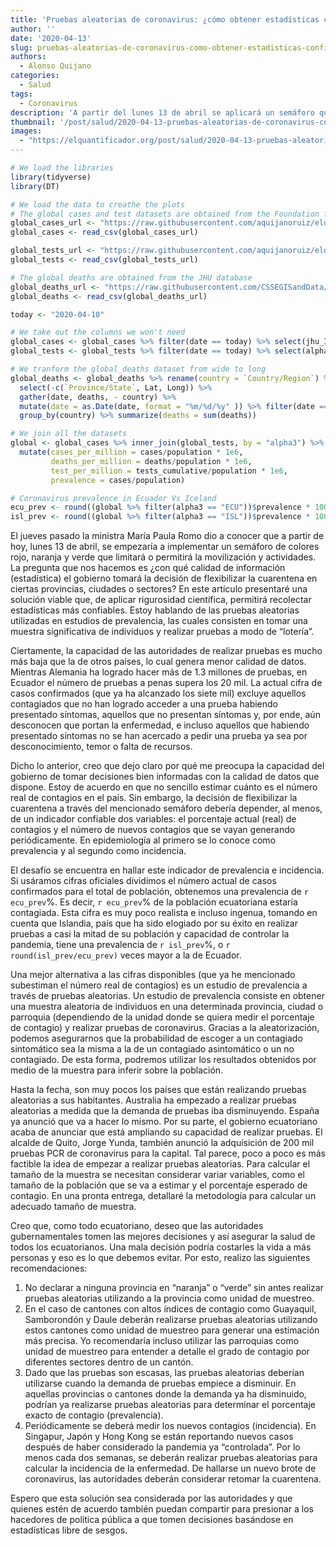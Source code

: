 ```yaml
---
title: 'Pruebas aleatorias de coronavirus: ¿cómo obtener estadísticas confiables para la toma decisiones?'
author: ''
date: '2020-04-13'
slug: pruebas-aleatorias-de-coronavirus-como-obtener-estadisticas-confiables-para-la-toma-decisiones-4
authors:
  - Alonso Quijano
categories:
  - Salud
tags:
  - Coronavirus
description: 'A partir del lunes 13 de abril se aplicará un semáforo que categorizará a las provincias de acuerdo al grado de contagio y de acuerdo a esto flexibilizar la cuarentena. Nos preguntamos, ¿con qué calidad de datos dispone el gobierno para tomar decisiones bien informadas? En este artículo discutimos el uso de pruebas aleatorias, un método que permite estimar el número real de contagios por provincia, cantón o parroquia.'
thumbnail: '/post/salud/2020-04-13-pruebas-aleatorias-de-coronavirus-como-obtener-estadisticas-confiables-para-la-toma-decisiones-4.jpeg'
images: 
  - "https://elquantificador.org/post/salud/2020-04-13-pruebas-aleatorias-de-coronavirus-como-obtener-estadisticas-confiables-para-la-toma-decisiones-4.jpeg"
---
```


```r
# We load the libraries
library(tidyverse)
library(DT)

# We load the data to creathe the plots
# The global cases and test datasets are obtained from the Foundation for Innovative New Diagnostics (https://finddx.shinyapps.io/FIND_Cov_19_Tracker/)
global_cases_url <- "https://raw.githubusercontent.com/aquijanoruiz/elquantificador_posts/master/salud/2020-04-12-pruebas-aleatorias-de-coronavirus-como-obtener-estadisticas-confiables-para-la-toma-decisiones.Rmd/COVID19_GLOBAL_CASES.csv"
global_cases <- read_csv(global_cases_url)

global_tests_url <- "https://raw.githubusercontent.com/aquijanoruiz/elquantificador_posts/master/salud/2020-04-12-pruebas-aleatorias-de-coronavirus-como-obtener-estadisticas-confiables-para-la-toma-decisiones.Rmd/COVID19_GLOBAL_TESTS.csv"
global_tests <- read_csv(global_tests_url)

# The global deaths are obtained from the JHU database
global_deaths_url <- "https://raw.githubusercontent.com/CSSEGISandData/COVID-19/master/csse_covid_19_data/csse_covid_19_time_series/time_series_covid19_deaths_global.csv"
global_deaths <- read_csv(global_deaths_url)

today <- "2020-04-10"

# We take out the columns we won't need
global_cases <- global_cases %>% filter(date == today) %>% select(jhu_ID.x, alpha3, date, cases, population) %>% rename(country = jhu_ID.x)
global_tests <- global_tests %>% filter(date == today) %>% select(alpha3, tests_cumulative) 

# We tranform the global_deaths dataset from wide to long
global_deaths <- global_deaths %>% rename(country = `Country/Region`) %>% 
  select(-c(`Province/State`, Lat, Long)) %>%
  gather(date, deaths, - country) %>% 
  mutate(date = as.Date(date, format = "%m/%d/%y" )) %>% filter(date == today) %>% select(-date) %>%
  group_by(country) %>% summarize(deaths = sum(deaths))

# We join all the datasets
global <- global_cases %>% inner_join(global_tests, by = "alpha3") %>% left_join(global_deaths, by = "country") %>%
  mutate(cases_per_million = cases/population * 1e6,
         deaths_per_million = deaths/population * 1e6,
         test_per_million = tests_cumulative/population * 1e6,
         prevalence = cases/population)

# Coronavirus prevalence in Ecuador Vs Iceland
ecu_prev <- round((global %>% filter(alpha3 == "ECU"))$prevalence * 100,2)
isl_prev <- round((global %>% filter(alpha3 == "ISL"))$prevalence * 100, 1)
```

El jueves pasado la ministra María Paula Romo dio a conocer que a partir de hoy, lunes 13 de abril, se empezaría a implementar un semáforo de colores rojo, naranja y verde que limitará o permitirá la movilización y actividades. La pregunta que nos hacemos es ¿con qué calidad de información (estadística) el gobierno tomará la decisión de flexibilizar la cuarentena en ciertas provincias, ciudades o sectores? En este artículo presentaré una solución viable que, de aplicar rigurosidad científica, permitirá recolectar estadísticas más confiables. Estoy hablando de las pruebas aleatorias utilizadas en estudios de prevalencia, las cuales consisten en tomar una muestra significativa de individuos y realizar pruebas a modo de “lotería".

Ciertamente, la capacidad de las autoridades de realizar pruebas es mucho más baja que la de otros países, lo cual genera menor calidad de datos. Mientras Alemania ha logrado hacer más de 1.3 millones de pruebas, en Ecuador el número de pruebas a penas supera los 20 mil. La actual cifra de casos confirmados (que ya ha alcanzado los siete mil) excluye aquellos contagiados que no han logrado acceder a una prueba habiendo presentado síntomas, aquellos que no presentan síntomas y, por ende, aún desconocen que portan la enfermedad, e incluso aquellos que habiendo presentado síntomas no se han acercado a pedir una prueba ya sea por desconocimiento, temor o falta de recursos.

Dicho lo anterior, creo que dejo claro por qué me preocupa la capacidad del gobierno de tomar decisiones bien informadas con la calidad de datos que dispone. Estoy de acuerdo en que no sencillo estimar cuánto es el número real de contagios en el país. Sin embargo, la decisión de flexibilizar la cuarentena a través del mencionado semáforo debería depender, al menos, de un indicador confiable dos variables: el porcentaje actual (real) de contagios y el número de nuevos contagios que se vayan generando periódicamente. En epidemiología al primero se lo conoce como prevalencia y al segundo como incidencia. 


El desafío se encuentra en hallar este indicador de prevalencia e incidencia. Si usáramos cifras oficiales dividimos el número actual de casos confirmados para el total de población, obtenemos una prevalencia de `r ecu_prev`%. Es decir, `r ecu_prev`% de la población ecuatoriana estaría contagiada. Esta cifra es muy poco realista e incluso ingenua, tomando en cuenta que Islandia, país que ha sido elogiado por su éxito en realizar pruebas a casi la mitad de su población y capacidad de controlar la pandemia, tiene una prevalencia de `r isl_prev`%, o `r round(isl_prev/ecu_prev)` veces mayor a la de Ecuador.

Una mejor alternativa a las cifras disponibles (que ya he mencionado subestiman el número real de contagios) es un estudio de prevalencia a través de pruebas aleatorias. Un estudio de prevalencia consiste en obtener una muestra aleatoria de individuos en una determinada provincia, ciudad o parroquia (dependiendo de la unidad donde se quiera medir el porcentaje de contagio) y realizar pruebas de coronavirus. Gracias a la aleatorización, podemos asegurarnos que la probabilidad de escoger a un contagiado sintomático sea la misma a la de un contagiado asintomático o un no contagiado. De esta forma, podremos utilizar los resultados obtenidos por medio de la muestra para inferir sobre la población.

Hasta la fecha, son muy pocos los países que están realizando pruebas aleatorias a sus habitantes. Australia ha empezado a realizar pruebas aleatorias a medida que la demanda de pruebas iba disminuyendo. España ya anunció que va a hacer lo mismo. Por su parte, el gobierno ecuatoriano acaba de anunciar que está ampliando su capacidad de realizar pruebas. El alcalde de Quito, Jorge Yunda, también anunció la adquisición de 200 mil pruebas PCR de coronavirus para la capital. Tal parece, poco a poco es más factible la idea de empezar a realizar pruebas aleatorias. Para calcular el tamaño de la muestra se necesitan considerar variar variables, como el tamaño de la población que se va a estimar y el porcentaje esperado de contagio. En una pronta entrega, detallaré la metodología para calcular un adecuado tamaño de muestra.

Creo que, como todo ecuatoriano, deseo que las autoridades gubernamentales tomen las mejores decisiones y así asegurar la salud de todos los ecuatorianos. Una mala decisión podría costarles la vida a más personas y eso es lo que debemos evitar. Por esto, realizo las siguientes recomendaciones:

1.	No declarar a ninguna provincia en “naranja” o “verde” sin antes realizar pruebas aleatorias utilizando a la provincia como unidad de muestreo.
2.	En el caso de cantones con altos índices de contagio como Guayaquil, Samborondón y Daule deberán realizarse pruebas aleatorias utilizando estos cantones como unidad de muestreo para generar una estimación más precisa. Yo recomendaría incluso utilizar las parroquias como unidad de muestreo para entender a detalle el grado de contagio por diferentes sectores dentro de un cantón.
3.	Dado que las pruebas son escasas, las pruebas aleatorias deberían utilizarse cuando la demanda de pruebas empiece a disminuir. En aquellas provincias o cantones donde la demanda ya ha disminuido, podrían ya realizarse pruebas aleatorias para determinar el porcentaje exacto de contagio (prevalencia).
4.	Periódicamente se deberá medir los nuevos contagios (incidencia). En Singapur, Japón y Hong Kong se están reportando nuevos casos después de haber considerado la pandemia ya “controlada”. Por lo menos cada dos semanas, se deberán realizar pruebas aleatorias para calcular la incidencia de la enfermedad. De hallarse un nuevo brote de coronavirus, las autoridades deberán considerar retomar la cuarentena.

Espero que esta solución sea considerada por las autoridades y que quienes estén de acuerdo también puedan compartir para presionar a los hacedores de política pública a que tomen decisiones basándose en estadísticas libre de sesgos.